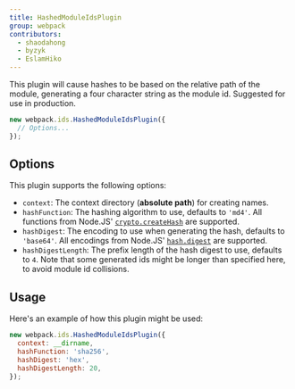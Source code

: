 ```yaml
---
title: HashedModuleIdsPlugin
group: webpack
contributors:
  - shaodahong
  - byzyk
  - EslamHiko
---
```


This plugin will cause hashes to be based on the relative path of the module, generating a four character string as the module id. Suggested for use in production.

```js
new webpack.ids.HashedModuleIdsPlugin({
  // Options...
});
```

## Options

This plugin supports the following options:

- `context`: The context directory (**absolute path**) for creating names.
- `hashFunction`: The hashing algorithm to use, defaults to `'md4'`. All functions from Node.JS' [`crypto.createHash`](https://nodejs.org/api/crypto.html#crypto_crypto_createhash_algorithm_options) are supported.
- `hashDigest`: The encoding to use when generating the hash, defaults to `'base64'`. All encodings from Node.JS' [`hash.digest`](https://nodejs.org/api/crypto.html#crypto_hash_digest_encoding) are supported.
- `hashDigestLength`: The prefix length of the hash digest to use, defaults to `4`. Note that some generated ids might be longer than specified here, to avoid module id collisions.

## Usage

Here's an example of how this plugin might be used:

```js
new webpack.ids.HashedModuleIdsPlugin({
  context: __dirname,
  hashFunction: 'sha256',
  hashDigest: 'hex',
  hashDigestLength: 20,
});
```
